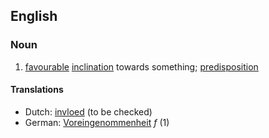 ==English==
===Noun===
# [[favourable]] [[inclination]] towards something; [[predisposition]]
====Translations====
* Dutch: [[invloed]] (to be checked)
*German: [[Voreingenommenheit]] ''f'' (1)
